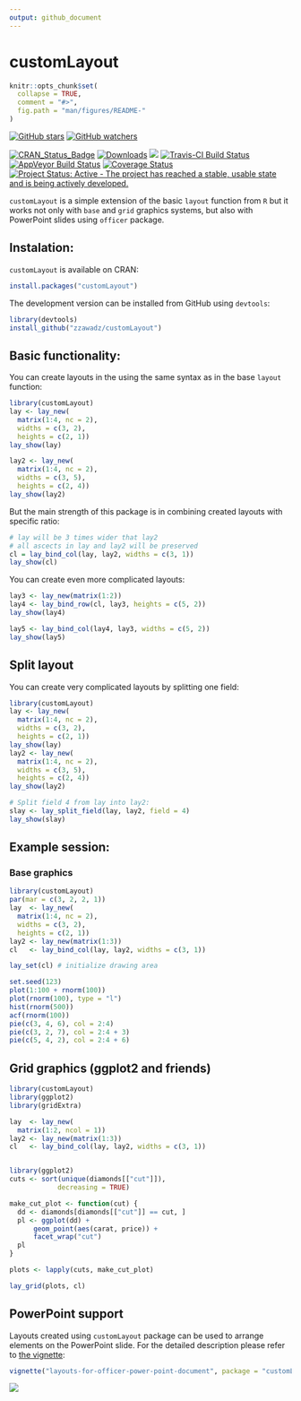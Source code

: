 ```yaml
---
output: github_document
---
```


customLayout
========================================================

<!-- README.md is generated from README.Rmd. Please edit that file -->

```r
knitr::opts_chunk$set(
  collapse = TRUE,
  comment = "#>",
  fig.path = "man/figures/README-"
)
```

[![GitHub stars](https://img.shields.io/github/stars/zzawadz/customLayout.svg?style=social&label=Stars)](https://github.com/zzawadz/customLayout/stargazers)
[![GitHub watchers](https://img.shields.io/github/watchers/zzawadz/customLayout.svg?style=social&label=Watch)](https://github.com/zzawadz/customLayout)

[![CRAN_Status_Badge](https://www.r-pkg.org/badges/version/customLayout)](https://cran.r-project.org/package=customLayout)
[![Downloads](https://cranlogs.r-pkg.org/badges/customLayout)](https://cran.rstudio.com/package=customLayout)
[![](https://cranlogs.r-pkg.org/badges/grand-total/customLayout)](https://cran.rstudio.com/web/packages/customLayout/index.html)
[![Travis-CI Build Status](https://travis-ci.org/zzawadz/customLayout.svg?branch=master)](https://travis-ci.org/zzawadz/customLayout)
[![AppVeyor Build Status](https://ci.appveyor.com/api/projects/status/github/zzawadz/customLayout?branch=master&svg=true)](https://ci.appveyor.com/project/zzawadz/customLayout)
[![Coverage Status](https://img.shields.io/codecov/c/github/zzawadz/customLayout/master.svg)](https://codecov.io/github/zzawadz/customLayout?branch=master)
[![Project Status: Active - The project has reached a stable, usable state and is being actively developed.](https://www.repostatus.org/badges/latest/active.svg)](https://www.repostatus.org/#active)

`customLayout` is a simple extension of the basic `layout` function from `R` but it works not only with `base` and `grid` graphics systems, but also with PowerPoint slides using `officer` package.

## Instalation:

`customLayout` is available on CRAN:

```r
install.packages("customLayout")
```

The development version can be installed from GitHub using `devtools`:

```r
library(devtools)
install_github("zzawadz/customLayout")
```


## Basic functionality:

You can create layouts in the using the same syntax as in the base `layout` function:

```r
library(customLayout)
lay <- lay_new(
  matrix(1:4, nc = 2),
  widths = c(3, 2),
  heights = c(2, 1))
lay_show(lay)

lay2 <- lay_new(
  matrix(1:4, nc = 2),
  widths = c(3, 5),
  heights = c(2, 4))
lay_show(lay2)
```

But the main strength of this package is in combining created layouts with specific ratio:

```r
# lay will be 3 times wider that lay2
# all ascects in lay and lay2 will be preserved
cl = lay_bind_col(lay, lay2, widths = c(3, 1))
lay_show(cl)
```

You can create even more complicated layouts:

```r
lay3 <- lay_new(matrix(1:2))
lay4 <- lay_bind_row(cl, lay3, heights = c(5, 2))
lay_show(lay4)

lay5 <- lay_bind_col(lay4, lay3, widths = c(5, 2))
lay_show(lay5)
```


## Split layout

You can create very complicated layouts by splitting one field:

```r
library(customLayout)
lay <- lay_new(
  matrix(1:4, nc = 2),
  widths = c(3, 2),
  heights = c(2, 1))
lay_show(lay)
lay2 <- lay_new(
  matrix(1:4, nc = 2),
  widths = c(3, 5),
  heights = c(2, 4))
lay_show(lay2)

# Split field 4 from lay into lay2:
slay <- lay_split_field(lay, lay2, field = 4)
lay_show(slay)
```


## Example session:

### Base graphics

```r
library(customLayout)
par(mar = c(3, 2, 2, 1))
lay  <- lay_new(
  matrix(1:4, nc = 2),
  widths = c(3, 2),
  heights = c(2, 1))
lay2 <- lay_new(matrix(1:3))
cl   <- lay_bind_col(lay, lay2, widths = c(3, 1))

lay_set(cl) # initialize drawing area

set.seed(123)
plot(1:100 + rnorm(100))
plot(rnorm(100), type = "l")
hist(rnorm(500))
acf(rnorm(100))
pie(c(3, 4, 6), col = 2:4)
pie(c(3, 2, 7), col = 2:4 + 3)
pie(c(5, 4, 2), col = 2:4 + 6)
```

## Grid graphics (ggplot2 and friends)

```r
library(customLayout)
library(ggplot2)
library(gridExtra)

lay  <- lay_new(
  matrix(1:2, ncol = 1))
lay2 <- lay_new(matrix(1:3))
cl   <- lay_bind_col(lay, lay2, widths = c(3, 1))


library(ggplot2)
cuts <- sort(unique(diamonds[["cut"]]),
            decreasing = TRUE)

make_cut_plot <- function(cut) {
  dd <- diamonds[diamonds[["cut"]] == cut, ]
  pl <- ggplot(dd) +
      geom_point(aes(carat, price)) +
      facet_wrap("cut")
  pl
}

plots <- lapply(cuts, make_cut_plot)

lay_grid(plots, cl)
```


## PowerPoint support

Layouts created using `customLayout` package can be used to arrange elements on the PowerPoint slide. For the detailed description please refer to [the vignette](https://www.customlayout.zstat.pl/articles/layouts-for-officer-power-point-document.html):

```r
vignette("layouts-for-officer-power-point-document", package = "customLayout")
```

![](man/figures/officer-text.png)<!-- -->
